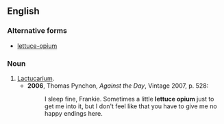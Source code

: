 ==English==
===Alternative forms===
*[[lettuce-opium]]

===Noun===
{{en-noun|-|sg=[[lettuce]] [[opium]]}}

# [[lactucarium|Lactucarium]].
#*'''2006''', Thomas Pynchon, ''Against the Day'', Vintage 2007, p. 528:
#*:I sleep fine, Frankie.  Sometimes a little '''lettuce opium''' just to get me into it, but I don't feel like that you have to give me no happy endings here.